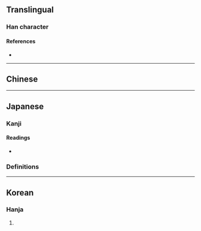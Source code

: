 {{also|囊}}
{{character info}}
==Translingual==

===Han character===
{{Han char|rn=30|rad=口|as=15|sn=18|four=|canj=JCTTV|ids=⿳⿳𰀉冖八𠀎𧘇}}

====References====
* {{Han ref|kx=0213.171|hdz=10699.041|uh=56A2|ud=22178}}

----

==Chinese==
{{zh-see|囊|v}}

----

==Japanese==
{{ja-kanji forms|嚢|囊}}

===Kanji===
{{ja-kanji|grade=uc|rs=口15|kyu=囊}}

====Readings====
* {{ja-readings|goon=[[のう]] (nō)|kun=[[ふくろ]] (fukuro)|kanon=[[どう]] (dō)}}

===Definitions===
{{ja-kanjitab|ふくろ|yomi=k}}
{{ja-see|袋}}

----

==Korean==

===Hanja===
{{ko-hanja|hangeul=낭|rv=nang|mr=nang}}

# {{rfdef|ko|sort=口15}}